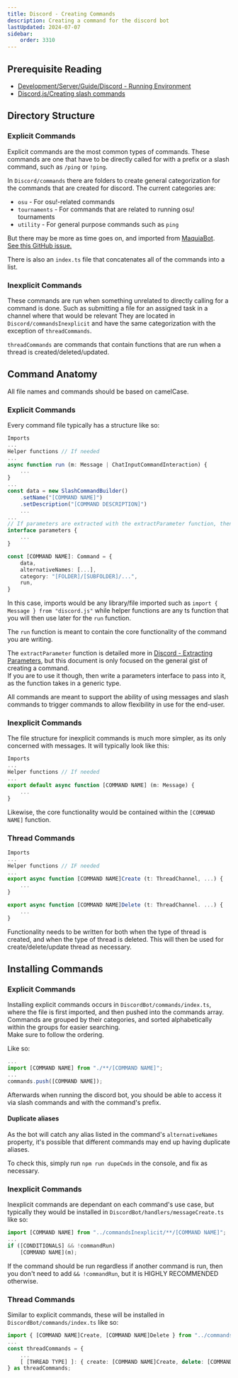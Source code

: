 ```yaml
---
title: Discord - Creating Commands
description: Creating a command for the discord bot 
lastUpdated: 2024-07-07
sidebar:
    order: 3310
---
```

## Prerequisite Reading
- [Development/Server/Guide/Discord - Running Environment](../discord-running-environment)
- [Discord.js/Creating slash commands](https://discordjs.guide/creating-your-bot/slash-commands.html)

## Directory Structure

### Explicit Commands

Explicit commands are the most common types of commands. These commands are one that have to be directly called for with a prefix or a slash command, such as `/ping` or `!ping`.

In `Discord/commands` there are folders to create general categorization for the commands that are created for discord. The current categories are:
- `osu` - For osu!-related commands
- `tournaments` - For commands that are related to running osu! tournaments
- `utility` - For general purpose commands such as `ping`

But there may be more as time goes on, and imported from [MaquiaBot](https://github.com/VINXIS/maquiaBot).\
[See this GitHub issue.](https://github.com/Corsace/corsace/issues/179)

There is also an `index.ts` file that concatenates all of the commands into a list.

### Inexplicit Commands

These commands are run when something unrelated to directly calling for a command is done. Such as submitting a file for an assigned task in a channel where that would be relevant
They are located in `Discord/commandsInexplicit` and have the same categorization with the exception of `threadCommands`.

`threadCommands` are commands that contain functions that are run when a thread is created/deleted/updated.

## Command Anatomy

All file names and commands should be based on camelCase.

### Explicit Commands

Every command file typically has a structure like so:
```ts
Imports
...
Helper functions // If needed
...
async function run (m: Message | ChatInputCommandInteraction) {
    ...
}
...
const data = new SlashCommandBuilder()
    .setName("[COMMAND NAME]")
    .setDescription("[COMMAND DESCRIPTION]")
    ...
...
// If parameters are extracted with the extractParameter function, then this interface should also be written
interface parameters {
    ...
}

const [COMMAND NAME]: Command = {
    data,
    alternativeNames: [...],
    category: "[FOLDER]/[SUBFOLDER]/...",
    run,
}
```
In this case, imports would be any library/file imported such as `import { Message } from "discord.js"` while helper functions are any ts function that you will then use later for the `run` function.

The `run` function is meant to contain the core functionality of the command you are writing.

The `extractParameter` function is detailed more in [Discord - Extracting Parameters](../discord-extracting-parameters), but this document is only focused on the general gist of creating a command.\
If you are to use it though, then write a parameters interface to pass into it, as the function takes in a generic type.

All commands are meant to support the ability of using messages and slash commands to trigger commands to allow flexibility in use for the end-user.

### Inexplicit Commands

The file structure for inexplicit commands is much more simpler, as its only concerned with messages. It will typically look like this:
```ts
Imports
...
Helper functions // If needed
...
export default async function [COMMAND NAME] (m: Message) {
    ...
}
```
Likewise, the core functionality would be contained within the `[COMMAND NAME]` function. 

### Thread Commands
```ts
Imports
...
Helper functions // IF needed
...
export async function [COMMAND NAME]Create (t: ThreadChannel, ...) {
    ...
}

export async function [COMMAND NAME]Delete (t: ThreadChannel. ...) {
    ...
}
```

Functionality needs to be written for both when the type of thread is created, and when the type of thread is deleted. This will then be used for create/delete/update thread as necessary.

## Installing Commands

### Explicit Commands

Installing explicit commands occurs in `DiscordBot/commands/index.ts`, where the file is first imported, and then pushed into the commands array.\
Commands are grouped by their categories, and sorted alphabetically within the groups for easier searching.\
Make sure to follow the ordering.

Like so:
```ts
...
import [COMMAND NAME] from "./**/[COMMAND NAME]";
...
commands.push([COMMAND NAME]);
```

Afterwards when running the discord bot, you should be able to access it via slash commands and with the command's prefix.

#### Duplicate aliases

As the bot will catch any alias listed in the command's `alternativeNames` property, it's possible that different commands may end up having duplicate aliases.

To check this, simply run `npm run dupeCmds` in the console, and fix as necessary.

### Inexplicit Commands

Inexplicit commands are dependant on each command's use case, but typically they would be installed in `DiscordBot/handlers/messageCreate.ts` like so:
```ts
import [COMMAND NAME] from "../commandsInexplicit/**/[COMMAND NAME]";
...
if ([CONDITIONALS] && !commandRun)
    [COMMAND NAME](m);
```

If the command should be run regardless if another command is run, then you don't need to add `&& !commandRun`, but it is HIGHLY RECOMMENDED otherwise.

### Thread Commands

Similar to explicit commands, these will be installed in `DiscordBot/commands/index.ts` like so:
```ts
import { [COMMAND NAME]Create, [COMMAND NAME]Delete } from "../commandsInexplicit/threadCommands/**/[COMMAND NAME]";
...
const threadCommands = {
    ...
    [ [THREAD TYPE] ]: { create: [COMMAND NAME]Create, delete: [COMMAND NAME]Delete },
} as threadCommands;
```